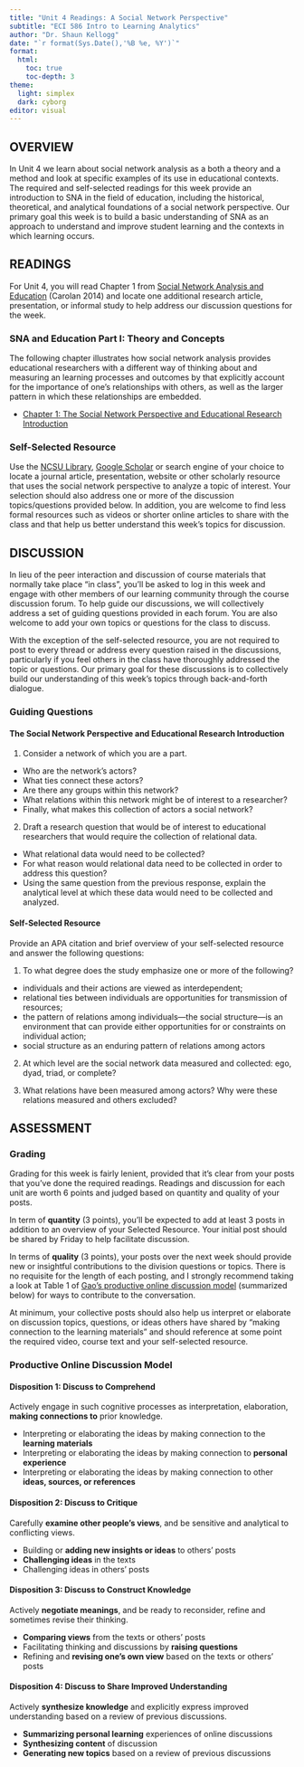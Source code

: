 ```yaml
---
title: "Unit 4 Readings: A Social Network Perspective"
subtitle: "ECI 586 Intro to Learning Analytics"
author: "Dr. Shaun Kellogg"
date: "`r format(Sys.Date(),'%B %e, %Y')`"
format:
  html:
    toc: true
    toc-depth: 3
theme:
  light: simplex
  dark: cyborg
editor: visual
---
```


## OVERVIEW

In Unit 4 we learn about social network analysis as a both a theory and a method and look at specific examples of its use in educational contexts. The required and self-selected readings for this week provide an introduction to SNA in the field of education, including the historical, theoretical, and analytical foundations of a social network perspective. Our primary goal this week is to build a basic understanding of SNA as an approach to understand and improve student learning and the contexts in which learning occurs.

## READINGS

For Unit 4, you will read Chapter 1 from [Social Network Analysis and Education](https://catalog.lib.ncsu.edu/catalog/NCSU2803782) (Carolan 2014) and locate one additional research article, presentation, or informal study to help address our discussion questions for the week.

### SNA and Education Part I: Theory and Concepts

The following chapter illustrates how social network analysis provides educational researchers with a different way of thinking about and measuring an learning processes and outcomes by that explicitly account for the importance of one's relationships with others, as well as the larger pattern in which these relationships are embedded.

-   [Chapter 1: The Social Network Perspective and Educational Research Introduction](https://methods-sagepub-com.prox.lib.ncsu.edu/book/social-network-analysis-and-education/n1.xml)

### Self-Selected Resource

Use the [NCSU Library](https://www.lib.ncsu.edu/#articles), [Google Scholar](https://scholar.google.com/) or search engine of your choice to locate a journal article, presentation, website or other scholarly resource that uses the social network perspective to analyze a topic of interest. Your selection should also address one or more of the discussion topics/questions provided below. In addition, you are welcome to find less formal resources such as videos or shorter online articles to share with the class and that help us better understand this week's topics for discussion.

## DISCUSSION

In lieu of the peer interaction and discussion of course materials that normally take place "in class", you'll be asked to log in this week and engage with other members of our learning community through the course discussion forum. To help guide our discussions, we will collectively address a set of guiding questions provided in each forum. You are also welcome to add your own topics or questions for the class to discuss.

With the exception of the self-selected resource, you are not required to post to every thread or address every question raised in the discussions, particularly if you feel others in the class have thoroughly addressed the topic or questions. Our primary goal for these discussions is to collectively build our understanding of this week's topics through back-and-forth dialogue.

### Guiding Questions

#### The Social Network Perspective and Educational Research Introduction

1.  Consider a network of which you are a part.

-   Who are the network's actors?
-   What ties connect these actors?
-   Are there any groups within this network?
-   What relations within this network might be of interest to a researcher?
-   Finally, what makes this collection of actors a social network?

2.  Draft a research question that would be of interest to educational researchers that would require the collection of relational data.

-   What relational data would need to be collected?
-   For what reason would relational data need to be collected in order to address this question?
-   Using the same question from the previous response, explain the analytical level at which these data would need to be collected and analyzed.

#### Self-Selected Resource

Provide an APA citation and brief overview of your self-selected resource and answer the following questions:

1.  To what degree does the study emphasize one or more of the following?

-   individuals and their actions are viewed as interdependent;
-   relational ties between individuals are opportunities for transmission of resources;
-   the pattern of relations among individuals---the social structure---is an environment that can provide either opportunities for or constraints on individual action;
-   social structure as an enduring pattern of relations among actors

2.  At which level are the social network data measured and collected: ego, dyad, triad, or complete?

3.  What relations have been measured among actors? Why were these relations measured and others excluded?

## ASSESSMENT

### Grading

Grading for this week is fairly lenient, provided that it's clear from your posts that you've done the required readings. Readings and discussion for each unit are worth 6 points and judged based on quantity and quality of your posts.

In term of **quantity** (3 points), you'll be expected to add at least 3 posts in addition to an overview of your Selected Resource. Your initial post should be shared by Friday to help facilitate discussion.

In terms of **quality** (3 points), your posts over the next week should provide new or insightful contributions to the division questions or topics. There is no requisite for the length of each posting, and I strongly recommend taking a look at Table 1 of [Gao's productive online discussion model](https://github.com/sbkellogg/eci-586/blob/main/unit-1/lit/Gao-productive-discussion.pdf) (summarized below) for ways to contribute to the conversation.

At minimum, your collective posts should also help us interpret or elaborate on discussion topics, questions, or ideas others have shared by "making connection to the learning materials" and should reference at some point the required video, course text and your self-selected resource.

### Productive Online Discussion Model

#### Disposition 1: Discuss to Comprehend

Actively engage in such cognitive processes as interpretation, elaboration, **making connections to** prior knowledge.

-   Interpreting or elaborating the ideas by making connection to the **learning materials**
-   Interpreting or elaborating the ideas by making connection to **personal experience**
-   Interpreting or elaborating the ideas by making connection to other **ideas, sources, or references**

#### Disposition 2: Discuss to Critique

Carefully **examine other people's views**, and be sensitive and analytical to conflicting views.

-   Building or **adding new insights or ideas** to others' posts
-   **Challenging ideas** in the texts
-   Challenging ideas in others' posts

#### Disposition 3: Discuss to Construct Knowledge

Actively **negotiate meanings**, and be ready to reconsider, refine and sometimes revise their thinking.

-   **Comparing views** from the texts or others' posts
-   Facilitating thinking and discussions by **raising questions**
-   Refining and **revising one's own view** based on the texts or others' posts

#### Disposition 4: Discuss to Share Improved Understanding

Actively **synthesize knowledge** and explicitly express improved understanding based on a review of previous discussions.

-   **Summarizing personal learning** experiences of online discussions
-   **Synthesizing content** of discussion
-   **Generating new topics** based on a review of previous discussions
